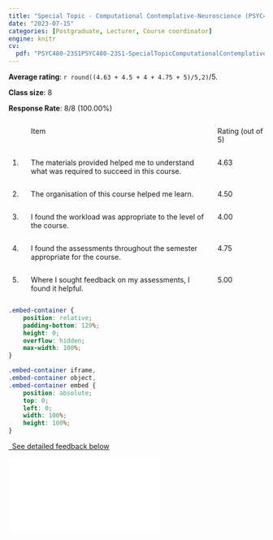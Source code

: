 ```yaml
---
title: "Special Topic - Computational Contemplative-Neuroscience (PSYC480) - 2023 Semester 1 - Course Evaluation"
date: "2023-07-15"
categories: [Postgraduate, Lecturer, Course coordinator]
engine: knitr
cv:
  pdf: "PSYC480-23S1PSYC480-23S1-SpecialTopicComputationalContemplative-Neuroscience-2.pdf"
---
```


**Average rating**: `r round((4.63 + 4.5 + 4 + 4.75 + 5)/5,2)`/5.

**Class size**: 8

**Response Rate**: 8/8 (100.00%)

:::: {.columns}

::: {.column width="5%"}

:::

::: {.column width="75%"}
Item
:::

::: {.column width="20%"}
Rating (out of 5)
:::
::::


:::: {.columns}

::: {.column width="5%"}
1.
:::

::: {.column width="75%"}
The materials provided helped me to understand what was required to succeed in this course.
:::

::: {.column width="20%"}
4.63
:::
::::



:::: {.columns}

::: {.column width="5%"}
2.
:::

::: {.column width="75%"}
The organisation of this course helped me learn.
:::

::: {.column width="20%"}
4.50
:::
::::



:::: {.columns}

::: {.column width="5%"}
3.
:::

::: {.column width="75%"}
I found the workload was appropriate to the level of the course.
:::

::: {.column width="20%"}
4.00
:::
::::



:::: {.columns}

::: {.column width="5%"}
4.
:::

::: {.column width="75%"}
I found the assessments throughout the semester appropriate for the course.
:::

::: {.column width="20%"}
4.75
:::
::::


:::: {.columns}

::: {.column width="5%"}
5.
:::

::: {.column width="75%"}
Where I sought feedback on my assessments, I found it helpful.
:::

::: {.column width="20%"}
5.00
:::
::::


```css
.embed-container {
    position: relative;
    padding-bottom: 129%;
    height: 0;
    overflow: hidden;
    max-width: 100%;
}

.embed-container iframe,
.embed-container object,
.embed-container embed {
    position: absolute;
    top: 0;
    left: 0;
    width: 100%;
    height: 100%;
}
```

```{=html}
<p class="text-center">
  <a class="btn btn-primary btn-lg cv-download" href="`r rmarkdown::metadata$cv$pdf`" target="_blank">
    <i class="fa-solid fa-file-arrow-down"></i>&ensp;See detailed feedback below
  </a>
</p>

<div class="embed-container">
  <iframe src="`r rmarkdown::metadata$cv$pdf`" style="border: 0.5px"></iframe>
</div>
```
